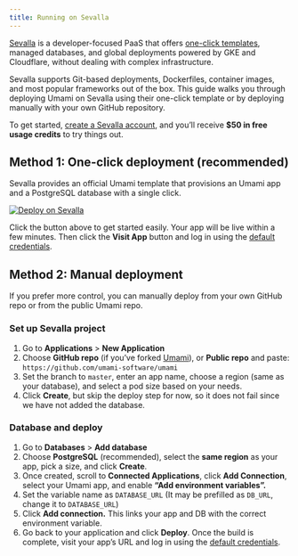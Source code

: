 ```yaml
---
title: Running on Sevalla
---
```


[Sevalla](https://sevalla.com) is a developer-focused PaaS that offers [one-click templates](https://docs.sevalla.com/templates/overview), managed databases, and global deployments powered by GKE and Cloudflare, without dealing with complex infrastructure.

Sevalla supports Git-based deployments, Dockerfiles, container images, and most popular frameworks out of the box. This guide walks you through deploying Umami on Sevalla using their one-click template or by deploying manually with your own GitHub repository.

To get started, [create a Sevalla account](https://sevalla.com), and you’ll receive **$50 in free usage credits** to try things out.

## Method 1: One-click deployment (recommended)

Sevalla provides an official Umami template that provisions an Umami app and a PostgreSQL database with a single click.

[![Deploy on Sevalla](https://sevalla.com//deploy-on-sevalla.svg)](https://app.sevalla.com/template/umami)

Click the button above to get started easily. Your app will be live within a few minutes. Then click the **Visit App** button and log in using the [default credentials](https://umami.is/docs/login).

## Method 2: Manual deployment

If you prefer more control, you can manually deploy from your own GitHub repo or from the public Umami repo.

### Set up Sevalla project

1. Go to **Applications** \> **New Application**
2. Choose **GitHub repo** (if you’ve forked [Umami](https://github.com/umami-software/umami)), or **Public repo** and paste: `https://github.com/umami-software/umami`
3. Set the branch to `master`, enter an app name, choose a region (same as your database), and select a pod size based on your needs.
4. Click **Create**, but skip the deploy step for now, so it does not fail since we have not added the database.

### Database and deploy

1. Go to **Databases** \> **Add database**
2. Choose **PostgreSQL** (recommended), select the **same region** as your app, pick a size, and click **Create**.
3. Once created, scroll to **Connected Applications**, click **Add Connection**, select your Umami app, and enable **“Add environment variables”.**
4. Set the variable name as `DATABASE_URL` (It may be prefilled as `DB_URL`, change it to `DATABASE_URL`)
5. Click **Add connection.** This links your app and DB with the correct environment variable.
6. Go back to your application and click **Deploy**. Once the build is complete, visit your app’s URL and log in using the [default credentials](https://umami.is/docs/login).
